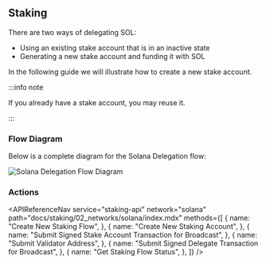 
## Staking

There are two ways of delegating SOL:

- Using an existing stake account that is in an inactive state
- Generating a new stake account and funding it with SOL

In the following guide we will illustrate how to create a new stake account.

:::info note

If you already have a stake account, you may reuse it.

:::

### Flow Diagram

Below is a complete diagram for the Solana Delegation flow:

<img src={img1} alt="Solana Delegation Flow Diagram" className="inline-image" />

### Actions

<APIReferenceNav
  service="staking-api"
  network="solana"
  path="docs/staking/02_networks/solana/index.mdx"
  methods={[
    {
      name: "Create New Staking Flow",
    },
    {
      name: "Create New Staking Account",
    },
    {
      name: "Submit Signed Stake Account Transaction for Broadcast",
    },
    {
      name: "Submit Validator Address",
    },
    {
      name: "Submit Signed Delegate Transaction for Broadcast",
    },
    {
      name: "Get Staking Flow Status",
    },
  ]}
/>
